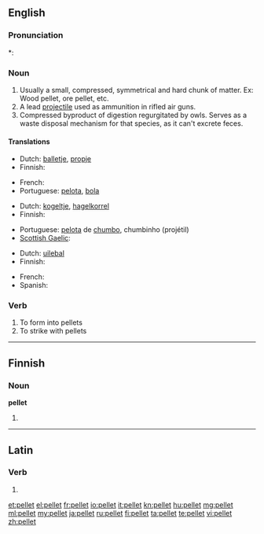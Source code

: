 ==English==

===Pronunciation===
*: {{rhymes|ɛlɪt}}

===Noun===
{{en-noun}}

# Usually a small, compressed, symmetrical and hard chunk of matter.  Ex: Wood pellet, ore pellet, etc.
# A lead [[projectile]] used as ammunition in rifled air guns.
# Compressed byproduct of digestion regurgitated by owls.  Serves as a waste disposal mechanism for that species, as it can't excrete feces.

====Translations====
{{trans-top|Usually a small, compressed, symmetrical and hard chunk of matter}}
* Dutch: [[balletje]], [[propje]]
* Finnish: {{t-|fi|pelletti}}
{{trans-mid}}
* French: {{t+|fr|granule}}
* Portuguese: [[pelota]], [[bolinha|bola]]
{{trans-bottom}}

{{trans-top|A lead projectile used as ammunition in rifled air guns}}
* Dutch: [[kogeltje]], [[hagelkorrel]]
* Finnish: {{t+|fi|luoti}}
{{trans-mid}}
* Portuguese: [[pelota]] de [[chumbo]], chumbinho (projétil)
* [[Scottish Gaelic]]: {{t-|gd|peilear|m|xs=Scottish Gaelic}}
{{trans-bottom}}

{{trans-top|Compressed byproduct of digestion regurgitated by owls}}
* Dutch: [[uilebal]]
* Finnish: {{t-|fi|oksennuspallo}}
{{trans-mid}}
* French: {{t+|fr|pelote}}
* Spanish: {{t|es|egagrópila|f}}
{{trans-bottom}}

===Verb===
{{en-verb}}

# To form into pellets
# To strike with pellets

----

==Finnish==

===Noun===
'''pellet'''

# {{plural of|pelle|lang=fi}}

----

==Latin==

===Verb===
{{la-verb-form|pellet}}

# {{conjugation of|pello|pellō|3|s|fut|act|ind|lang=la}}

[[et:pellet]]
[[el:pellet]]
[[fr:pellet]]
[[io:pellet]]
[[it:pellet]]
[[kn:pellet]]
[[hu:pellet]]
[[mg:pellet]]
[[ml:pellet]]
[[my:pellet]]
[[ja:pellet]]
[[ru:pellet]]
[[fi:pellet]]
[[ta:pellet]]
[[te:pellet]]
[[vi:pellet]]
[[zh:pellet]]